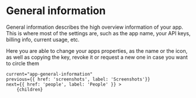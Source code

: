 
# General information

General information describes the high overview information of your app.
This is where most of the settings are, such as the app name, your API keys, billing info, current usage, etc.

Here you are able to change your apps properties, as the name or the icon, as well as copying the key, revoke it or request a new one in case you want to circle them

<DocImage src="/docs/app-general-information.png" width="1050" height="703"/>

    current="app-general-information"
    previous={{ href: 'screenshots', label: 'Screenshots'}}
    next={{ href: 'people', label: 'People' }} >
        {children}
</DocLayout>
